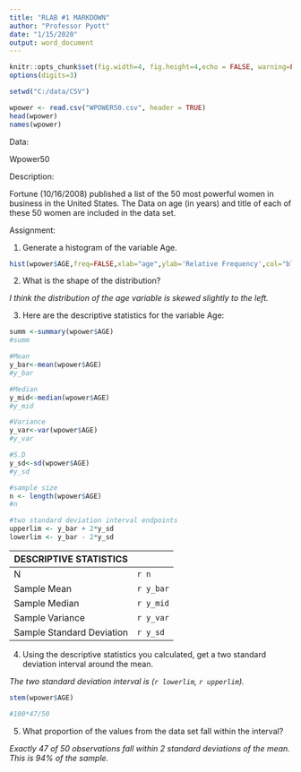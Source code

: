 ---
title: "RLAB #1 MARKDOWN"
author: "Professor Pyott"
date: "1/15/2020"
output: word_document
---

```{r setup, include=FALSE}
knitr::opts_chunk$set(fig.width=4, fig.height=4,echo = FALSE, warning=FALSE, message=FALSE, comment=NA)
options(digits=3)

setwd("C:/data/CSV")

wpower <- read.csv("WPOWER50.csv", header = TRUE)
head(wpower)
names(wpower)
```

Data:

Wpower50

Description:

Fortune (10/16/2008) published a list of the 50 most powerful women in business in the United States. The Data on age (in years) and title of each of these 50 women are included in the data set.

Assignment:

1. Generate a histogram of the variable Age. 


```{r}

hist(wpower$AGE,freq=FALSE,xlab="age",ylab='Relative Frequency',col="blue", main = "Age Distribution")

```

2. What is the shape of the distribution?

*I think the distribution of the age variable is skewed slightly to the left.*


3. Here are the descriptive statistics for the variable Age:


```{r}

summ <-summary(wpower$AGE)
#summ

#Mean
y_bar<-mean(wpower$AGE)
#y_bar

#Median
y_mid<-median(wpower$AGE)
#y_mid

#Variance
y_var<-var(wpower$AGE)
#y_var

#S.D 
y_sd<-sd(wpower$AGE)
#y_sd

#sample size
n <- length(wpower$AGE)
#n

#two standard deviation interval endpoints
upperlim <- y_bar + 2*y_sd
lowerlim <- y_bar - 2*y_sd

```

|DESCRIPTIVE STATISTICS|
|------|-------|
| N |  `r n`|
|Sample Mean | `r y_bar`|
|Sample Median | `r y_mid`|
|Sample Variance | `r y_var`|
|Sample Standard Deviation | `r y_sd`|  




4. Using the descriptive statistics you calculated, get a two standard deviation interval around the mean. 

*The two standard deviation interval is (`r lowerlim`, `r upperlim`).*

```{r}

stem(wpower$AGE)

#100*47/50
```

5. What proportion of the values from the data set fall within the interval? 

*Exactly 47 of 50 observations fall within 2 standard deviations of the mean. This is 94% of the sample.*